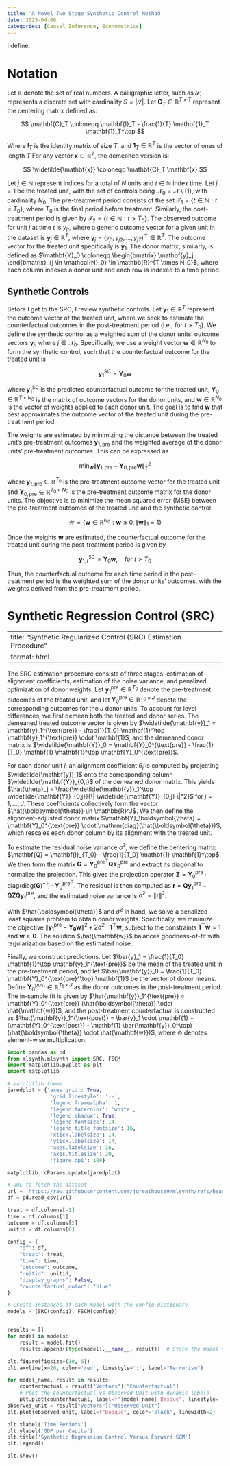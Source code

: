 ```yaml
---
title: 'A Novel Two Stage Synthetic Control Method'
date: 2025-04-06
categories: [Causal Inference, Econometrics]
---
```

I define.

# Notation

Let $\mathbb{R}$ denote the set of real numbers. A calligraphic letter, such as $\mathcal{S}$, represents a discrete set with cardinality $S = |\mathcal{S}|$. Let $\mathbf{C}_T \in \mathbb{R}^{T \times T}$ represent the centering matrix defined as:

$$
\mathbf{C}_T \coloneqq \mathbf{I}_T - \frac{1}{T} \mathbf{1}_T \mathbf{1}_T^\top
$$

Where $\mathbf{I}_T$ is the identity matrix of size $T$, and $\mathbf{1}_T \in \mathbb{R}^T$ is the vector of ones of length $T$.For any vector $\mathbf{x} \in \mathbb{R}^T$, the demeaned version is:

$$
\widetilde{\mathbf{x}} \coloneqq \mathbf{C}_T \mathbf{x}
$$ 

Let $j \in \mathbb{N}$ represent indices for a total of $N$ units and $t \in \mathbb{N}$ index time. Let $j = 1$ be the treated unit, with the set of controls being $\mathcal{N}_0 = \mathcal{N} \setminus \{1\}$, with cardinality $N_0$. The pre-treatment period consists of the set $\mathcal{T}_1 = \{ t \in \mathbb{N} : t \leq T_0 \}$, where $T_0$ is the final period before treatment. Similarly, the post-treatment period is given by $\mathcal{T}_2 = \{ t \in \mathbb{N} : t > T_0 \}$. The observed outcome for unit $j$ at time $t$ is $y_{jt}$, where a generic outcome vector for a given unit in the dataset is $\mathbf{y}_j \in \mathbb{R}^T$, where $\mathbf{y}_j = (y_{j1}, y_{j2}, \dots, y_{jT})^\top \in \mathbb{R}^{T}$. The outcome vector for the treated unit specifically is $\mathbf{y}_1$. The donor matrix, similarly, is defined as $\mathbf{Y}_0 \coloneqq \begin{bmatrix} \mathbf{y}_j \end{bmatrix}_{j \in \mathcal{N}_0} \in \mathbb{R}^{T \times N_0}$, where each column indexes a donor unit and each row is indexed to a time period.

## Synthetic Controls

Before I get to the SRC, I review synthetic controls. Let $\mathbf{y}_1 \in \mathbb{R}^T$ represent the outcome vector of the treated unit, where we seek to estimate the counterfactual outcomes in the post-treatment period (i.e., for $t > T_0$). We define the synthetic control as a weighted sum of the donor units' outcome vectors $\mathbf{y}_j$, where $j \in \mathcal{N}_0$. Specifically, we use a weight vector $\mathbf{w} \in \mathbb{R}^{N_0}$ to form the synthetic control, such that the counterfactual outcome for the treated unit is

$$
\mathbf{y}_1^{\text{SC}} = \mathbf{Y}_0 \mathbf{w}
$$

where $\mathbf{y}_1^{\text{SC}}$ is the predicted counterfactual outcome for the treated unit, $\mathbf{Y}_0 \in \mathbb{R}^{T \times N_0}$ is the matrix of outcome vectors for the donor units, and $\mathbf{w} \in \mathbb{R}^{N_0}$ is the vector of weights applied to each donor unit. The goal is to find $\mathbf{w}$ that best approximates the outcome vector of the treated unit during the pre-treatment period.

The weights are estimated by minimizing the distance between the treated unit's pre-treatment outcomes $\mathbf{y}_{1,\text{pre}}$ and the weighted average of the donor units' pre-treatment outcomes. This can be expressed as

$$
\min_{\mathbf{w}} \left\| \mathbf{y}_{1,\text{pre}} - \mathbf{Y}_{0,\text{pre}} \mathbf{w} \right\|_2^2
$$

where $\mathbf{y}_{1,\text{pre}} \in \mathbb{R}^{T_0}$ is the pre-treatment outcome vector for the treated unit and $\mathbf{Y}_{0,\text{pre}} \in \mathbb{R}^{T_0 \times N_0}$ is the pre-treatment outcome matrix for the donor units. The objective is to minimize the mean squared error (MSE) between the pre-treatment outcomes of the treated unit and the synthetic control.

$$
\mathcal{W} = \left\{ \mathbf{w} \in \mathbb{R}^{N_0} : \mathbf{w} \geq 0, \|\mathbf{w}\|_1 = 1 \right\}
$$

Once the weights $\mathbf{w}$ are estimated, the counterfactual outcome for the treated unit during the post-treatment period is given by

$$
\mathbf{y}_{1,t}^{\text{SC}} = \mathbf{Y}_0 \mathbf{w}, \quad \text{for } t > T_0
$$

Thus, the counterfactual outcome for each time period in the post-treatment period is the weighted sum of the donor units' outcomes, with the weights derived from the pre-treatment period.

# Synthetic Regression Control (SRC)

---
title: "Synthetic Regularized Control (SRC) Estimation Procedure"
format: html
---

The SRC estimation procedure consists of three stages: estimation of alignment coefficients, estimation of the noise variance, and penalized optimization of donor weights. Let $\mathbf{y}_1^{\text{pre}} \in \mathbb{R}^{T_0}$ denote the pre-treatment outcomes of the treated unit, and let $\mathbf{Y}_0^{\text{pre}} \in \mathbb{R}^{T_0 \times J}$ denote the corresponding outcomes for the $J$ donor units. To account for level differences, we first demean both the treated and donor series. The demeaned treated outcome vector is given by $\widetilde{\mathbf{y}}_1 = \mathbf{y}_1^{\text{pre}} - \frac{1}{T_0} \mathbf{1}^\top \mathbf{y}_1^{\text{pre}} \cdot \mathbf{1}$, and the demeaned donor matrix is $\widetilde{\mathbf{Y}}_0 = \mathbf{Y}_0^{\text{pre}} - \frac{1}{T_0} \mathbf{1} \mathbf{1}^\top \mathbf{Y}_0^{\text{pre}}$.

For each donor unit $j$, an alignment coefficient $\hat{\theta}_j$ is computed by projecting $\widetilde{\mathbf{y}}_1$ onto the corresponding column $\widetilde{\mathbf{Y}}_{0,j}$ of the demeaned donor matrix. This yields $\hat{\theta}_j = \frac{\widetilde{\mathbf{y}}_1^\top \widetilde{\mathbf{Y}}_{0,j}}{\| \widetilde{\mathbf{Y}}_{0,j} \|^2}$ for $j = 1, \dots, J$. These coefficients collectively form the vector $\hat{\boldsymbol{\theta}} \in \mathbb{R}^J$. We then define the alignment-adjusted donor matrix $\mathbf{Y}_\boldsymbol{\theta} = \mathbf{Y}_0^{\text{pre}} \cdot \mathrm{diag}(\hat{\boldsymbol{\theta}})$, which rescales each donor column by its alignment with the treated unit.

To estimate the residual noise variance $\hat{\sigma}^2$, we define the centering matrix $\mathbf{Q} = \mathbf{I}_{T_0} - \frac{1}{T_0} \mathbf{1} \mathbf{1}^\top$. We then form the matrix $\mathbf{G} = \mathbf{Y}_0^{\text{pre}^\top} \mathbf{Q} \mathbf{Y}_0^{\text{pre}}$ and extract its diagonal to normalize the projection. This gives the projection operator $\mathbf{Z} = \mathbf{Y}_0^{\text{pre}} \cdot \mathrm{diag}(\mathrm{diag}(\mathbf{G})^{-1}) \cdot \mathbf{Y}_0^{\text{pre}^\top}$. The residual is then computed as $\mathbf{r} = \mathbf{Q} \mathbf{y}_1^{\text{pre}} - \mathbf{Q} \mathbf{Z} \mathbf{Q} \mathbf{y}_1^{\text{pre}}$, and the estimated noise variance is $\hat{\sigma}^2 = \| \mathbf{r} \|^2$.

With $\hat{\boldsymbol{\theta}}$ and $\hat{\sigma}^2$ in hand, we solve a penalized least squares problem to obtain donor weights. Specifically, we minimize the objective $\| \mathbf{y}_1^{\text{pre}} - \mathbf{Y}_\boldsymbol{\theta} \mathbf{w} \|^2 + 2 \hat{\sigma}^2 \cdot \mathbf{1}^\top \mathbf{w}$, subject to the constraints $\mathbf{1}^\top \mathbf{w} = 1$ and $\mathbf{w} \geq \mathbf{0}$. The solution $\hat{\mathbf{w}}$ balances goodness-of-fit with regularization based on the estimated noise.

Finally, we construct predictions. Let $\bar{y}_1 = \frac{1}{T_0} \mathbf{1}^\top \mathbf{y}_1^{\text{pre}}$ be the mean of the treated unit in the pre-treatment period, and let $\bar{\mathbf{y}}_0 = \frac{1}{T_0} \mathbf{Y}_0^{\text{pre}^\top} \mathbf{1}$ be the vector of donor means. Define $\mathbf{Y}_0^{\text{post}} \in \mathbb{R}^{T_1 \times J}$ as the donor outcomes in the post-treatment period. The in-sample fit is given by $\hat{\mathbf{y}}_1^{\text{pre}} = \mathbf{Y}_0^{\text{pre}} (\hat{\boldsymbol{\theta}} \odot \hat{\mathbf{w}})$, and the post-treatment counterfactual is constructed as $\hat{\mathbf{y}}_1^{\text{post}} = \bar{y}_1 \cdot \mathbf{1} + (\mathbf{Y}_0^{\text{post}} - \mathbf{1} \bar{\mathbf{y}}_0^\top)(\hat{\boldsymbol{\theta}} \odot \hat{\mathbf{w}})$, where $\odot$ denotes element-wise multiplication.

```python

import pandas as pd
from mlsynth.mlsynth import SRC, FSCM
import matplotlib.pyplot as plt
import matplotlib

# matplotlib theme
jaredplot = {'axes.grid': True,
              'grid.linestyle': '--',
              'legend.framealpha': 1,
              'legend.facecolor': 'white',
              'legend.shadow': True,
              'legend.fontsize': 14,
              'legend.title_fontsize': 16,
              'xtick.labelsize': 14,
              'ytick.labelsize': 14,
              'axes.labelsize': 16,
              'axes.titlesize': 20,
              'figure.dpi': 100}

matplotlib.rcParams.update(jaredplot)

# URL to fetch the dataset
url = 'https://raw.githubusercontent.com/jgreathouse9/mlsynth/refs/heads/main/basedata/basque_data.csv'
df = pd.read_csv(url)

treat = df.columns[-1]
time = df.columns[1]
outcome = df.columns[2]
unitid = df.columns[0]

config = {
    "df": df,
    "treat": treat,
    "time": time,
    "outcome": outcome,
    "unitid": unitid,
    "display_graphs": False,
    "counterfactual_color": "blue"
}

# Create instances of each model with the config dictionary
models = [SRC(config), FSCM(config)]


results = []
for model in models:
    result = model.fit()
    results.append((type(model).__name__, result))  # Store the model name and result as a tuple

plt.figure(figsize=(10, 6))
plt.axvline(x=20, color='red', linestyle=':', label="Terrorism")

for model_name, result in results:
    counterfactual = result["Vectors"]["Counterfactual"]
    # Plot the Counterfactual vs Observed Unit with dynamic labels
    plt.plot(counterfactual, label=f"{model_name} Basque", linestyle='--')
observed_unit = result["Vectors"]["Observed Unit"]
plt.plot(observed_unit, label=f"Basque", color='black', linewidth=2)

plt.xlabel('Time Periods')
plt.ylabel('GDP per Capita')
plt.title('Synthetic Regression Control Versus Forward SCM')
plt.legend()

plt.show()
```
